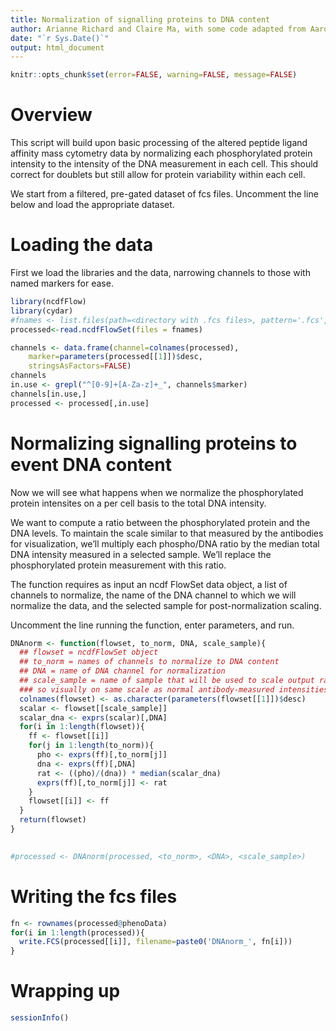 ```yaml
---
title: Normalization of signalling proteins to DNA content
author: Arianne Richard and Claire Ma, with some code adapted from Aaron Lun
date: "`r Sys.Date()`"
output: html_document
---
```


```r
knitr::opts_chunk$set(error=FALSE, warning=FALSE, message=FALSE)
```

# Overview

This script will build upon basic processing of the altered peptide ligand affinity mass cytometry data by normalizing each phosphorylated protein intensity to the intensity of the DNA measurement in each cell. This should correct for doublets but still allow for protein variability within each cell.

We start from a filtered, pre-gated dataset of fcs files.  Uncomment the line below and load the appropriate dataset.

# Loading the data

First we load the libraries and the data, narrowing channels to those with named markers for ease. 

```r
library(ncdfFlow)
library(cydar)
#fnames <- list.files(path=<directory with .fcs files>, pattern='.fcs', full.names=TRUE)
processed<-read.ncdfFlowSet(files = fnames)

channels <- data.frame(channel=colnames(processed), 
    marker=parameters(processed[[1]])$desc, 
    stringsAsFactors=FALSE)
channels
in.use <- grepl("^[0-9]+[A-Za-z]+_", channels$marker)
channels[in.use,]
processed <- processed[,in.use]

```

# Normalizing signalling proteins to event DNA content

Now we will see what happens when we normalize the phosphorylated protein intensites on a per cell basis to the total DNA intensity.

We want to compute a ratio between the phosphorylated protein and the DNA levels. To maintain the scale similar to that measured by the antibodies for visualization, we'll multiply each phospho/DNA ratio by the median total DNA intensity measured in a selected sample. We'll replace the phosphorylated protein measurement with this ratio.

The function requires as input an ncdf FlowSet data object, a list of channels to normalize, the name of the DNA channel to which we will normalize the data, and the selected sample for post-normalization scaling.

Uncomment the line running the function, enter parameters, and run.

```r

DNAnorm <- function(flowset, to_norm, DNA, scale_sample){
  ## flowset = ncdfFlowSet object
  ## to_norm = names of channels to normalize to DNA content
  ## DNA = name of DNA channel for normalization
  ## scale_sample = name of sample that will be used to scale output ratios 
  ### so visually on same scale as normal antibody-measured intensities
  colnames(flowset) <- as.character(parameters(flowset[[1]])$desc)
  scalar <- flowset[[scale_sample]]
  scalar_dna <- exprs(scalar)[,DNA]
  for(i in 1:length(flowset)){
    ff <- flowset[[i]]
    for(j in 1:length(to_norm)){
      pho <- exprs(ff)[,to_norm[j]]
      dna <- exprs(ff)[,DNA]
      rat <- ((pho)/(dna)) * median(scalar_dna)
      exprs(ff)[,to_norm[j]] <- rat
    }
    flowset[[i]] <- ff
  }
  return(flowset)
}

  
#processed <- DNAnorm(processed, <to_norm>, <DNA>, <scale_sample>)


```

# Writing the fcs files

```r
fn <- rownames(processed@phenoData)
for(i in 1:length(processed)){
  write.FCS(processed[[i]], filename=paste0('DNAnorm_', fn[i]))
}
```

# Wrapping up

```r
sessionInfo()
```

